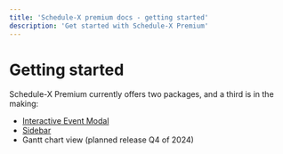 ```yaml
---
title: 'Schedule-X premium docs - getting started'
description: 'Get started with Schedule-X Premium'
---
```

# Getting started

Schedule-X Premium currently offers two packages, and a third is in the making:
* [Interactive Event Modal](/docs/interactive-event-modal)
* [Sidebar](/docs/sidebar)
* Gantt chart view (planned release Q4 of 2024)
